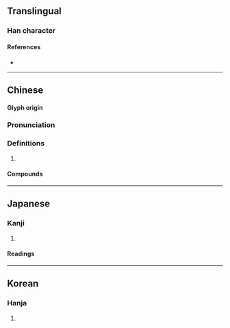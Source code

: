 {{character info}}
==Translingual==

===Han character===
{{Han char|rn=30|rad=口|as=15|sn=18|four=61047|canj=RMBE|ids=⿰口憂}}

====References====
* {{Han ref|kx=0212.400|dkj=04515|dj=0435.230|hdz=10699.100|uh=5698|ud=22168|bh=EFBA|bd=61370}}

----

==Chinese==
{{zh-forms}}

====Glyph origin====
{{Han etym}}

===Pronunciation===
{{zh-pron
|m=yōu
|c=jau1
|mc=y
|oc=y
|cat=
}}

===Definitions===
{{zh-hanzi}}

# {{rfdef|zh}}

====Compounds====
{{zh-der|嚘咿|嚘嚶|咿嚘}}

----

==Japanese==

===Kanji===
{{ja-kanji|grade=|rs=口15}}

# {{rfdef|ja|sort=口15}}

====Readings====
{{ja-readings
|goon=う
|kanon=ゆう<いう
|kun=むせ-ぶ, なげ-く}}

----

==Korean==

===Hanja===
{{ko-hanja|hangeul=우|rv=u|mr=u}}

# {{rfdef|ko|sort=口15}}